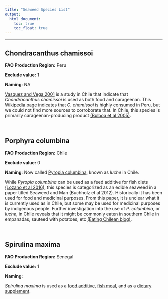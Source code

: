 ```yaml
---
title: "Seaweed Species List"
output:
  html_document:
    toc: true
    toc_float: true
---
```


***

## Chondracanthus chamissoi

**FAO Production Region:** Peru

**Exclude value:** 1

**Naming**: NA

[Vasquez and Vega 2001](https://www.researchgate.net/publication/226813687_Chondracanthus_chamissoi_Rhodophyta_Gigartinales_in_northern_Chile_Ecological_aspects_for_management_of_wild_populations) is a study in Chile that indicate that *Chondracanthus chamissoi* is used as both food and carageenan. This [Wikipedia page](https://es.wikipedia.org/wiki/Chondracanthus_chamissoi) indicates that *C. chamissoi* is highly consumed in Peru, but we could not find more sources to corroborate that. In Chile, this species is primarily carageenan-producing product [(Bulboa et al 2005)](https://onlinelibrary.wiley.com/doi/full/10.1111/j.1365-2109.2005.01321.x).

<br>

## Porphyra columbina
**FAO Production Region:** Chile

**Exclude value:** 0

**Naming**: Now called [Pyropia columbina](https://repositorio.uc.cl/bitstream/handle/11534/13311/Differential%20gene%20expression%20in%20Pyropia%20columbina%20(Bangiales,%20Rhodophyta)%20under%20natural%20hydration%20and%20desiccation%20conditions.pdf?sequence=1), known as *luche* in Chile.

While *Pyropia columbina* can be used as a feed additive for fish diets [(Lozano et al 2016)](http://repositorio.uchile.cl/bitstream/handle/2250/139325/Red-macroalgae-Pyropia-columbina-and-Gracilaria-chilensis.pdf?sequence=1), this species is categorized as an edible seaweed in a paper titled Seaweed and Man (Buchholz et al 2012). Historically it has been used for food and medicinal purposes. From this paper, it is unclear what it is currently used as in Chile, but some may be used for medicinal purposes by indigenous people. Further investigation into the use of *P. columbina*, or *luche*, in Chile reveals that it might be commonly eaten in southern Chile in empanadas, sauteed with potatoes, etc [(Eating Chilean blog)](http://eatingchile.blogspot.com/2010/04/seaweed-cochayuyo-and-luche.html).

<br>

## Spirulina maxima
**FAO Production Region:** Senegal

**Exclude value:** 1

**Naming**:

*Spirulina maxima* is used as a [food additive](https://www.ncbi.nlm.nih.gov/pubmed/9777014), [fish meal](https://onlinelibrary.wiley.com/doi/abs/10.1046/j.1365-2109.1998.29100709.x), and as a [dietary supplement](https://en.wikipedia.org/wiki/Spirulina_(dietary_supplement)).
